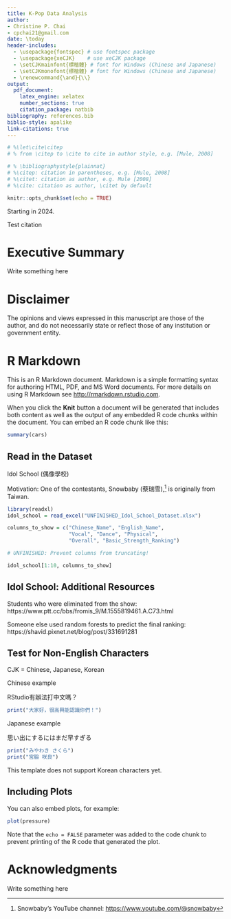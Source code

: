 ```yaml
---
title: K-Pop Data Analysis
author:
- Christine P. Chai
- cpchai21@gmail.com
date: \today
header-includes:
  - \usepackage{fontspec} # use fontspec package
  - \usepackage{xeCJK}    # use xeCJK package
  - \setCJKmainfont{標楷體} # font for Windows (Chinese and Japanese)
  - \setCJKmonofont{標楷體} # font for Windows (Chinese and Japanese)
  - \renewcommand{\and}{\\}
output: 
  pdf_document:
    latex_engine: xelatex
    number_sections: true
    citation_package: natbib
bibliography: references.bib
biblio-style: apalike
link-citations: true    
---
```


\renewcommand{\cite}{\citep}

```r
# %\let\cite\citep
# % from \citep to \cite to cite in author style, e.g. [Mule, 2008]

# % \bibliographystyle{plainnat}
# %\citep: citation in parentheses, e.g. [Mule, 2008]
# %\citet: citation as author, e.g. Mule [2008]
# %\cite: citation as author, \citet by default 
```

```r
knitr::opts_chunk$set(echo = TRUE)
```

Starting in 2024.  

Test citation \cite{chai2024statistical}

# Executive Summary

Write something here

# Disclaimer {.unnumbered}

The opinions and views expressed in this manuscript are those of the author, and do not necessarily state or reflect those of any institution or government entity.

# R Markdown

This is an R Markdown document. Markdown is a simple formatting syntax for authoring HTML, PDF, and MS Word documents. For more details on using R Markdown see <http://rmarkdown.rstudio.com>.

When you click the **Knit** button a document will be generated that includes both content as well as the output of any embedded R code chunks within the document. You can embed an R code chunk like this:

```r
summary(cars)
```

## Read in the Dataset

Idol School (偶像學校)

Motivation: One of the contestants, Snowbaby (蔡瑞雪),^[Snowbaby's YouTube channel: <https://www.youtube.com/@snowbaby>] is originally from Taiwan.

```r
library(readxl)
idol_school = read_excel("UNFINISHED_Idol_School_Dataset.xlsx")

columns_to_show = c("Chinese_Name", "English_Name",
                    "Vocal", "Dance", "Physical", 
                    "Overall", "Basic_Strength_Ranking")

# UNFINISHED: Prevent columns from truncating!

idol_school[1:10, columns_to_show]
```

## Idol School: Additional Resources

Students who were eliminated from the show:  
https://www.ptt.cc/bbs/fromis_9/M.1555819461.A.C73.html

Someone else used random forests to predict the final ranking:  
https://shavid.pixnet.net/blog/post/331691281


## Test for Non-English Characters

CJK = Chinese, Japanese, Korean

Chinese example

RStudio有辦法打中文嗎？

```r
print("大家好，很高興能認識你們！")
```

Japanese example

思い出にするにはまだ早すぎる

```r
print("みやわき さくら")
print("宮脇 咲良")
```

This template does not support Korean characters yet.

## Including Plots

You can also embed plots, for example:

```r
plot(pressure)
```

Note that the `echo = FALSE` parameter was added to the code chunk to prevent printing of the R code that generated the plot.

# Acknowledgments {.unnumbered}

Write something here

\addcontentsline{toc}{section}{References} 
